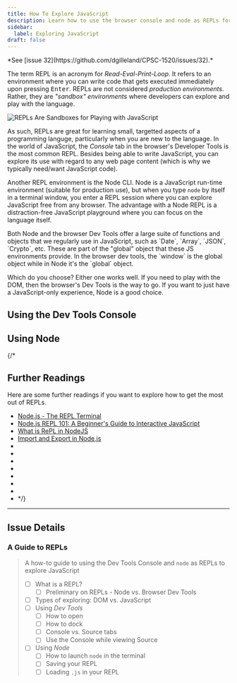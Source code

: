 ```yaml
---
title: How To Explore JavaScript
description: Learn how to use the browser console and node as REPLs for learning JavaScript
sidebar:
  label: Exploring JavaScript
draft: false
---
```



<Aside title="Work-In-Progress (WIP)" type="caution">
*See [issue 32](https://github.com/dgilleland/CPSC-1520/issues/32).*
</Aside>

The term REPL is an acronym for *Read-Eval-Print-Loop*. It refers to an environment where you can write code that gets executed immediately upon pressing <kbd>Enter</kbd>. REPLs are not considered *production environments*. Rather, they are *"sandbox" environments* where developers can explore and play with the language.

<Image src={toy} alt="REPLs Are Sandboxes for Playing with JavaScript" />


As such, REPLs are great for learning small, targetted aspects of a programming languge, particularly when you are new to the language. In the world of JavaScript, the *Console* tab in the browser's Developer Tools is the most common REPL. Besides being able to write JavaScript, you can explore its use with regard to any web page content (which is why we typically need/want JavaScript code).

Another REPL environment is the Node CLI. Node is a JavaScript run-time environment (suitable for production use), but when you type `node` by itself in a terminal window, you enter a REPL session where you can explore JavaScript free from any browser. The advantage with a Node REPL is a distraction-free JavaScript playground where you can focus on the language itself.

<Aside type="tip">
Both Node and the browser Dev Tools offer a large suite of functions and objects that we regularly use in JavaScript, such as `Date`, `Array`, `JSON`, `Crypto`, etc. These are part of the "global" object that these JS environments provide. In the browser dev tools, the `window` is the global object while in Node it's the `global` object.
</Aside>

Which do you choose? Either one works well. If you need to play with the DOM, then the browser's Dev Tools is the way to go. If you want to just have a JavaScript-only experience, Node is a good choice.


## Using the Dev Tools Console


## Using Node



{/* 
## Further Readings

Here are some further readings if you want to explore how to get the most out of REPLs.

- <a target="_blank" href="https://medium.com/@mohitgupta_48195/node-js-the-repl-terminal-8d9509a5fc13">Node.js - The REPL Terminal</a>
- <a target="_blank" href="https://www.mitchellopitz.net/node-js-repl-101-a-beginners-guide-to-interactive-javascript/">Node.js REPL 101: A Beginner's Guide to Interactive JavaScript</a>
- <a target="_blank" href="https://www.geeksforgeeks.org/what-is-repl-in-nodejs/">What is RePL in NodeJS</a>
- <a target="_blank" href="https://www.geeksforgeeks.org/import-and-export-in-node-js/">Import and Export in Node.js</a>
- <a target="_blank" href=""></a>
- <a target="_blank" href=""></a>
- <a target="_blank" href=""></a>
- <a target="_blank" href=""></a>
- <a target="_blank" href=""></a>
- <a target="_blank" href=""></a>
- <a target="_blank" href=""></a>
- <a target="_blank" href=""></a>
*/}

----


## Issue Details

### A Guide to REPLs

> A how-to guide to using the Dev Tools Console and `node` as REPLs to explore JavaScript
> 
> - [ ] What is a REPL?
>   - [ ] Preliminary on REPLs - Node vs. Browser Dev Tools
> - [ ] Types of exploring: DOM vs. JavaScript
> - [ ] Using *Dev Tools*
>   - [ ] How to open
>   - [ ] How to dock
>   - [ ] Console vs. Source tabs
>   - [ ] Use the Console while viewing Source
> - [ ] Using *Node*
>   - [ ] How to launch `node` in the terminal
>   - [ ] Saving your REPL
>   - [ ] Loading `.js` in your REPL
